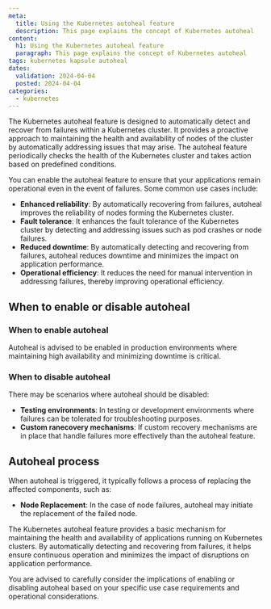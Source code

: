 ```yaml
---
meta:
  title: Using the Kubernetes autoheal feature
  description: This page explains the concept of Kubernetes autoheal
content:
  h1: Using the Kubernetes autoheal feature
  paragraph: This page explains the concept of Kubernetes autoheal
tags: kubernetes kapsule autoheal
dates:
  validation: 2024-04-04
  posted: 2024-04-04
categories:
  - kubernetes
---
```


The Kubernetes autoheal feature is designed to automatically detect and recover from failures within a Kubernetes cluster.
It provides a proactive approach to maintaining the health and availability of nodes of the cluster by automatically addressing issues that may arise.
The autoheal feature periodically checks the health of the Kubernetes cluster and takes action based on predefined conditions.

You can enable the autoheal feature to ensure that your applications remain operational even in the event of failures. Some common use cases include:

- **Enhanced reliability**: By automatically recovering from failures, autoheal improves the reliability of nodes forming the Kubernetes cluster.
- **Fault tolerance**: It enhances the fault tolerance of the Kubernetes cluster by detecting and addressing issues such as pod crashes or node failures.
- **Reduced downtime**: By automatically detecting and recovering from failures, autoheal reduces downtime and minimizes the impact on application performance.
- **Operational efficiency**: It reduces the need for manual intervention in addressing failures, thereby improving operational efficiency.

## When to enable or disable autoheal

### When to enable autoheal

Autoheal is advised to be enabled in production environments where maintaining high availability and minimizing downtime is critical.

### When to disable autoheal

There may be scenarios where autoheal should be disabled:

- **Testing environments**: In testing or development environments where failures can be tolerated for troubleshooting purposes.
- **Custom ranecovery mechanisms**: If custom recovery mechanisms are in place that handle failures more effectively than the autoheal feature.

## Autoheal process

When autoheal is triggered, it typically follows a process of replacing the affected components, such as:

- **Node Replacement**: In the case of node failures, autoheal may initiate the replacement of the failed node.

The Kubernetes autoheal feature provides a basic mechanism for maintaining the health and availability of applications running on Kubernetes clusters.
By automatically detecting and recovering from failures, it helps ensure continuous operation and minimizes the impact of disruptions on application performance.

<Message type="important">
    You are advised to carefully consider the implications of enabling or disabling autoheal based on your specific use case requirements and operational considerations.
</Message>